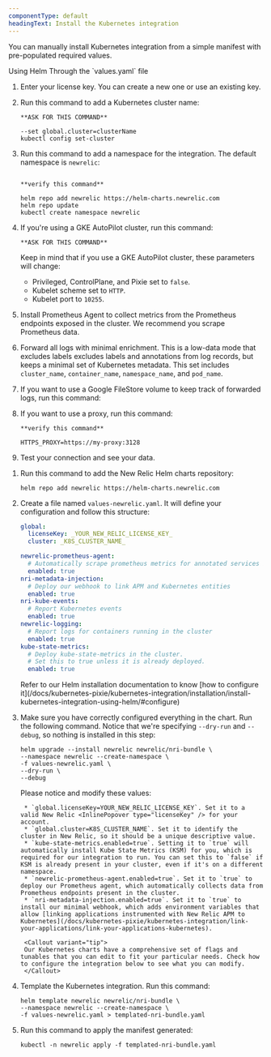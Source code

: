 ```yaml
---
componentType: default
headingText: Install the Kubernetes integration
---
```


You can manually install Kubernetes integration from a simple manifest with pre-populated required values. 

<Tabs>
<TabsBar>
    <TabsBarItem id="helm">Using Helm</TabsBarItem>
    <TabsBarItem id="values">Through the `values.yaml` file</TabsBarItem>
</TabsBar>

<TabsPages>
    <TabsPageItem id="helm">

1. Enter your license key. You can create a new one or use an existing key.

2. Run this command to add a Kubernetes cluster name:

    ```shell
    **ASK FOR THIS COMMAND**

    --set global.cluster=clusterName
    kubectl config set-cluster
    ```
3. Run this command to add a namespace for the integration. The default namespace is `newrelic`:

    ```shell

    **verify this command**

    helm repo add newrelic https://helm-charts.newrelic.com
    helm repo update
    kubectl create namespace newrelic
    ```
4. If you're using a GKE AutoPilot cluster, run this command:

    ```shell
    **ASK FOR THIS COMMAND**
    ```

    Keep in mind that if you use a GKE AutoPilot cluster, these parameters will change:

    * Privileged, ControlPlane, and Pixie set to `false`.
    * Kubelet scheme set to `HTTP`.
    * Kubelet port to `10255`.

5. Install Prometheus Agent to collect metrics from the Prometheus endpoints exposed in the cluster. We recommend you scrape Prometheus data. 

6. Forward all logs with minimal enrichment. This is a low-data mode that excludes labels excludes labels and annotations from log records, but keeps a minimal set of Kubernetes metadata. This set includes `cluster_name`, `container_name`, `namespace_name`, and `pod_name`.

7. If you want to use a Google FileStore volume to keep track of forwarded logs, run this command:

8. If you want to use a proxy, run this command:

    ```shell
    **verify this command**

    HTTPS_PROXY=https://my-proxy:3128
    ```
9. Test your connection and see your data.

    </TabsPageItem>
<TabsPageItem id="values">

1. Run this command to add the New Relic Helm charts repository:

    ```shell
    helm repo add newrelic https://helm-charts.newrelic.com
    ```
2. Create a file named `values-newrelic.yaml`. It will define your configuration and follow this structure:
    
    ```yaml
    global:
      licenseKey: _YOUR_NEW_RELIC_LICENSE_KEY_
      cluster: _K8S_CLUSTER_NAME_
    
    newrelic-prometheus-agent:
      # Automatically scrape prometheus metrics for annotated services in the cluster
      enabled: true
    nri-metadata-injection:
      # Deploy our webhook to link APM and Kubernetes entities
      enabled: true
    nri-kube-events:
      # Report Kubernetes events
      enabled: true
    newrelic-logging:
      # Report logs for containers running in the cluster
      enabled: true
    kube-state-metrics:
      # Deploy kube-state-metrics in the cluster.
      # Set this to true unless it is already deployed.
      enabled: true
    ```

    <Callout variant="important">
    Refer to our Helm installation documentation to know [how to configure it](/docs/kubernetes-pixie/kubernetes-integration/installation/install-kubernetes-integration-using-helm/#configure)
    </Callout>
3. Make sure you have correctly configured everything in the chart. Run the following command. Notice that we're specifying `--dry-run` and `--debug`, so nothing is installed in this step:

    ```shell
    helm upgrade --install newrelic newrelic/nri-bundle \
    --namespace newrelic --create-namespace \
    -f values-newrelic.yaml \
    --dry-run \
    --debug
    ```

    Please notice and modify these values:
    
        * `global.licenseKey=YOUR_NEW_RELIC_LICENSE_KEY`. Set it to a valid New Relic <InlinePopover type="licenseKey" /> for your account.
        * `global.cluster=K8S_CLUSTER_NAME`. Set it to identify the cluster in New Relic, so it should be a unique descriptive value.
        * `kube-state-metrics.enabled=true`. Setting it to `true` will automatically install Kube State Metrics (KSM) for you, which is required for our integration to run. You can set this to `false` if KSM is already present in your cluster, even if it's on a different namespace.
        * `newrelic-prometheus-agent.enabled=true`. Set it to `true` to deploy our Prometheus agent, which automatically collects data from Prometheus endpoints present in the cluster.
        * `nri-metadata-injection.enabled=true`. Set it to `true` to install our minimal webhook, which adds environment variables that allow [linking applications instrumented with New Relic APM to Kubernetes](/docs/kubernetes-pixie/kubernetes-integration/link-your-applications/link-your-applications-kubernetes).
    
        <Callout variant="tip">
        Our Kubernetes charts have a comprehensive set of flags and tunables that you can edit to fit your particular needs. Check how to configure the integration below to see what you can modify.
        </Callout>
4. Template the Kubernetes integration. Run this command:

    ```shell
    helm template newrelic newrelic/nri-bundle \
    --namespace newrelic --create-namespace \
    -f values-newrelic.yaml > templated-nri-bundle.yaml
    ```
5. Run this command to apply the manifest generated:

    ```shell
    kubectl -n newrelic apply -f templated-nri-bundle.yaml
    ```
    </TabsPageItem>
</TabsPages>
</Tabs>